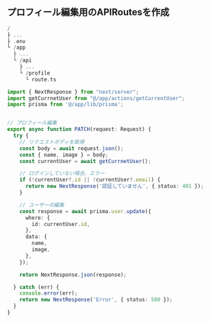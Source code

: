 ## プロフィール編集用のAPIRoutesを作成

```a filename="dir"
/ 
├ ...
├ .env
└ /app
  ├ ...
  └ /api
    ├ ...
    └ /profile
      └ route.ts
```


```ts
import { NextResponse } from "next/server";
import getCurrnetUser from "@/app/actions/getCurrentUser";
import prisma from '@/app/lib/prisma';


// プロフィール編集
export async function PATCH(request: Request) {
  try {
    // リクエストボディを取得
    const body = await request.json();
    const { name, image } = body;
    const currentUser = await getCurrnetUser();

    // ログインしていない場合、エラー
    if (!currentUser?.id || !currentUser?.email) {
      return new NextResponse('認証していません', { status: 401 });
    }

    // ユーザーの編集
    const response = await prisma.user.update({
      where: {
        id: currentUser.id,
      },
      data: {
        name,
        image,
      },
    });

    return NextResponse.json(response);

  } catch (err) {
    console.error(err);
    return new NextResponse('Error', { status: 500 });
  }
}
```